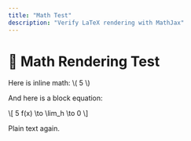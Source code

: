 ```yaml
---
title: "Math Test"
description: "Verify LaTeX rendering with MathJax"
---
```


# 🧪 Math Rendering Test

Here is inline math:   \\( 5 \\)

And here is a block equation:


\\[ 5 f(x) \to \lim_h \to 0  \\]


Plain text again.